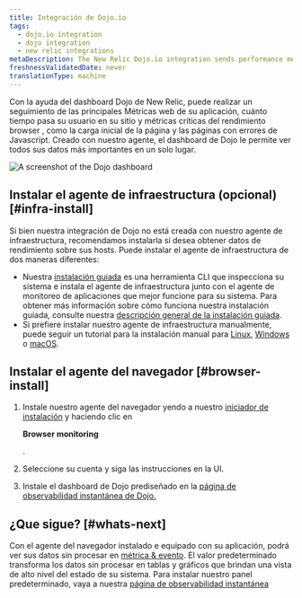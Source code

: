 ```yaml
---
title: Integración de Dojo.io
tags:
  - dojo.io integration
  - dojo integration
  - new relic integrations
metaDescription: The New Relic Dojo.io integration sends performance metrics and inventory data from your Dojo.io framework to the New Relic platform.
freshnessValidatedDate: never
translationType: machine
---
```



Con la ayuda del dashboard Dojo de New Relic, puede realizar un seguimiento de las principales Métricas web de su aplicación, cuánto tiempo pasa su usuario en su sitio y métricas críticas del rendimiento browser , como la carga inicial de la página y las páginas con errores de Javascript. Creado con nuestro <InlinePopover type="browser"/>agente, el dashboard de Dojo le permite ver todos sus datos más importantes en un solo lugar.

<img
  title="dashboard-example.png"
  alt="A screenshot of the Dojo dashboard"
  src={dojodashboard}
/>

## Instalar el agente de infraestructura (opcional) [#infra-install]

Si bien nuestra integración de Dojo no está creada con nuestro agente de infraestructura, recomendamos instalarla si desea obtener datos de rendimiento sobre sus hosts. Puede instalar el agente de infraestructura de dos maneras diferentes:

* Nuestra [instalación guiada](https://one.newrelic.com/nr1-core?state=4f81feab-35f7-e97e-9903-52510f8542bd) es una herramienta CLI que inspecciona su sistema e instala el agente de infraestructura junto con el agente de monitoreo de aplicaciones que mejor funcione para su sistema. Para obtener más información sobre cómo funciona nuestra instalación guiada, consulte nuestra [descripción general de la instalación guiada](/docs/infrastructure/host-integrations/installation/new-relic-guided-install-overview).
* Si prefiere instalar nuestro agente de infraestructura manualmente, puede seguir un tutorial para la instalación manual para [Linux](/docs/infrastructure/install-infrastructure-agent/linux-installation/install-infrastructure-monitoring-agent-linux), [Windows](/docs/infrastructure/install-infrastructure-agent/windows-installation/install-infrastructure-monitoring-agent-windows/) o [macOS](/docs/infrastructure/install-infrastructure-agent/macos-installation/install-infrastructure-monitoring-agent-macos/).

## Instalar el agente del navegador [#browser-install]

1. Instale nuestro agente del navegador yendo a nuestro [iniciador de instalación](https://one.newrelic.com/marketplace?account=3510613&state=79352429-fa28-4c25-1123-30c4b23ff83c) y haciendo clic en

   <DoNotTranslate>**Browser monitoring**</DoNotTranslate>

   .

2. Seleccione su cuenta y siga las instrucciones en la UI.

3. Instale el dashboard de Dojo prediseñado en la [página de observabilidad instantánea de Dojo.](https://newrelic.com/instant-observability/dojo)

## ¿Que sigue? [#whats-next]

Con el agente del navegador instalado e equipado con su aplicación, podrá ver sus datos sin procesar en [métrica & evento](/docs/query-your-data/explore-query-data/browse-data/introduction-data-explorer/). El valor predeterminado <InlinePopover type="dashboards"/>transforma los datos sin procesar en tablas y gráficos que brindan una vista de alto nivel del estado de su sistema. Para instalar nuestro panel predeterminado, vaya a nuestra [página de observabilidad instantánea](https://newrelic.com/instant-observability/)